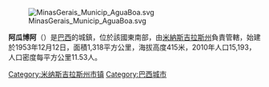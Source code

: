 [[Image:MinasGerais_Municip_AguaBoa.svg|thumb]]

'''阿瓜博阿'''（{{lang-pt|Agua Boa}}）是[[巴西|巴西]]的城鎮，位於該國東南部，由[[米納斯吉拉斯州|米納斯吉拉斯州]]負責管轄，始建於1953年12月12日，面積1,318平方公里，海拔高度415米，2010年人口15,193，人口密度每平方公里11.53人。

{{coord|17|59|45|S|42|23|20|W|source:enwiki-plaintext-parser|display=title}}

{{Brazil-geo-stub}}
{{米納斯吉拉斯州市鎮}}

[[Category:米纳斯吉拉斯州市镇|Category:米纳斯吉拉斯州市镇]]
[[Category:巴西城市|Category:巴西城市]]
